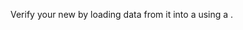 
Verify your new <TechnicalTag tag="datasource" text="Data Source" /> by loading data from it into a <TechnicalTag tag="validator" text="Validator" /> using a <TechnicalTag tag="batch_request" text="Batch Request" />.

```python name="version-0.17.23 docs/docusaurus/versioned_docs/version-0.17.23/snippets/aws_redshift_deployment_patterns.py add_suite_and_get_validator"
```
